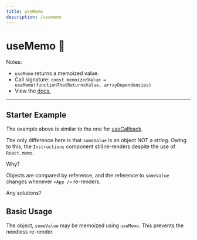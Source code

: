 ```yaml
---
title: useMemo
description: /usememo
---
```


# useMemo 🎒

Notes:
 - `useMemo` returns a memoized value.
 - Call signature: `const memoizedValue = useMemo(functionThatReturnsValue, arrayDependencies)`
 - View the [docs.](https://reactjs.org/docs/hooks-reference.html#usememo)
--- 

## Starter Example

<Editor noInline code={Starter} />

The example above is similar to the one for [useCallback](/usecallback). 

The only difference here is that `someValue` is an object NOT a string. 
Owing to this, the `Instructions` component still re-renders despite the use of `React.memo`.

Why? 

Objects are compared by reference, and the reference to `someValue` changes whenever `<App />` re-renders.

Any solutions?

## Basic Usage

The object, `someValue` may be memoized using `useMemo`. This prevents the needless re-render.

<Editor noInline code={Basic} />
